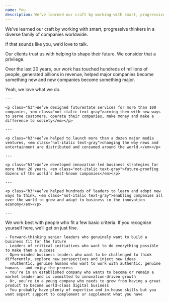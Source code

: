 ```yaml
---
name: You
description: We’ve learned our craft by working with smart, progressive thinkers in a diverse family of companies worldwide. If that sounds like you, we’d love to talk.
---
```



<Article>
  <Prose>
    <p class="lead">We’ve learned our craft by working with smart, progressive thinkers in a diverse family of companies worldwide.</p>
    <p class="lead">If that sounds like you, we’d love to talk.</p>
  </Prose>
</Article>

<Clients />

<Section name="The impact of our work">
  <Prose>
    <p class="lead">Our clients trust us with helping to shape their future. We consider that a privilege.</p>
    <p class="h3">Over the last 20 years, our work has touched hundreds of millions of people, generated billions in revenue, helped major companies become something new and new companies become something major.</p>
    <p class="h3">Yeah, we love what we do.</p>

    ---

    <p class="h3">We’ve designed futurestate services for more than 100 companies, <em class="not-italic text-gray">arming them with new ways to serve customers, operate their companies, make money and make a difference to society</em></p>

    ---

    <p class="h3">We’ve helped to launch more than a dozen major media ventures, <em class="not-italic text-gray">changing the way news and entertainment are distributed and consumed around the world.</em></p>

    ---

    <p class="h3">We’ve developed innovation-led business strategies for more than 20 years, <em class="not-italic text-gray">future-proofing dozens of the world’s best-known companies</em></p>

    ---

    <p class="h3">We’ve helped hundreds of leaders to learn and adopt new ways to think, <em class="not-italic text-gray">enabling companies all over the world to grow and adapt to business in the innovation economy</em></p>

    ---

  </Prose>
</Section>

<Section name="We work best with">
  <Prose>
    <p class="lead">We work best with people who fit a few basic criteria. If you recognise yourself here, we’ll get on just fine.</p>

    - Forward-thinking senior leaders who genuinely want to build a business fit for the future
    - Leaders of critical initiatives who want to do everything possible to make them a success
    - Open-minded business leaders who want to be challenged to think differently, explore new perspectives and inject new ideas
      vAuthentic, genuine humans who want to work with authentic, genuine humans – and enjoy the process
    - You’re in an established company who wants to become or remain a market leader and is committed to innovation-driven growth
    - Or, you’re in a young company who needs to grow from having a great product to become world-class digital business
    - You probably have plenty of expertise and in-house skills but you want expert support to complement or supplement what you have

  </Prose>
</Section>

<Testimonials />